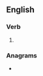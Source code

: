 ==English==

===Verb===
{{head|en|verb form}}

# {{en-third-person singular of|rescale}}

===Anagrams===
* {{anagrams|en|acreless|careless|raceless}}